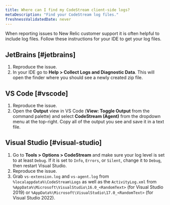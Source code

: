 ```yaml
---
title: Where can I find my CodeStream client-side logs?
metaDescription: "Find your CodeStream log files."
freshnessValidatedDate: never
---
```


When reporting issues to New Relic customer support it is often helpful to include log files. Follow these instructions for your IDE to get your log files.

## JetBrains [#jetbrains]

1. Reproduce the issue.
2. In your IDE go to <DoNotTranslate>**Help > Collect Logs and Diagnostic Data**</DoNotTranslate>. This will open the finder where you should see a newly created zip file.

## VS Code [#vscode]

1. Reproduce the issue.
2. Open the <DoNotTranslate>**Output**</DoNotTranslate> view in VS Code (<DoNotTranslate>**View: Toggle Output**</DoNotTranslate> from the command palette) and select <DoNotTranslate>**CodeStream (Agent)**</DoNotTranslate> from the dropdown menu at the top-right.
   Copy all of the output you see and save it in a text file.

## Visual Studio [#visual-studio]

1. Go to <DoNotTranslate>**Tools > Options > CodeStream**</DoNotTranslate> and make sure your log level is set to at least `Debug`. If it is set to `Info`, `Errors`, or `Silent`, change it to `Debug`, then restart Visual Studio.
2. Reproduce the issue.
3. Grab `vs-extension.log` and `vs-agent.log` from `%localappdata%\CodeStream\Logs` as well as the `ActivityLog.xml` from `%AppData%\Microsoft\VisualStudio\16.0_<RandomText>` (for Visual Studio 2019) or `%AppData%\Microsoft\VisualStudio\17.0_<RandomText>` (for Visual Studio 2022).
